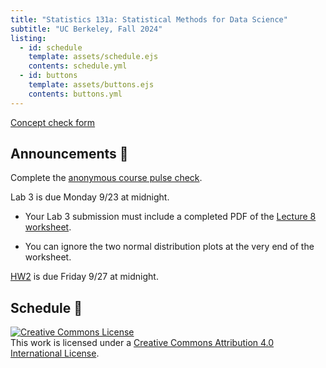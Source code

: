 ```yaml
---
title: "Statistics 131a: Statistical Methods for Data Science"
subtitle: "UC Berkeley, Fall 2024"
listing:
  - id: schedule
    template: assets/schedule.ejs
    contents: schedule.yml
  - id: buttons
    template: assets/buttons.ejs
    contents: buttons.yml
---
```


::: {#buttons}
:::

<!-- [All information on the course website is subject to change before August 28th, 2024.] -->

<!-- ::: {.callout-note title="Welcome to Week 2"} -->
<!-- Things are picking up now. -->
<!-- ::: -->

[Concept check form](https://docs.google.com/forms/d/e/1FAIpQLScnthLeOwlfNrkCJ69LWgWnmaA-qTNcbtxrHgMmWD4LCZVNug/viewform?usp=sf_link)\

## Announcements 📣

<!-- Read the [syllabus](syllabus.qmd) in full!  -->

<!-- HW2 is due Friday 9/13 at midnight.  -->

Complete the [anonymous course pulse check](https://docs.google.com/forms/d/e/1FAIpQLSdYcmT3-jdNcEhyYtbo-5azZsVIDQdpXvezsOORSLO3SuE0UA/viewform?usp=sf_link).

Lab 3 is due Monday 9/23 at midnight.

- Your Lab 3 submission must include a completed PDF of the [Lecture 8 worksheet](https://docs.google.com/presentation/d/1N4GZYX_2g3SEXMiHFKkhC44GYm64x4NiySvLRlIK1ko/edit?usp=sharing).

- You can ignore the two normal distribution plots at the very end of the worksheet.

[HW2](assignment2.html) is due Friday 9/27 at midnight.

## Schedule 📅

<!-- For a style similar to that of [Stat 20](https://stat20.berkeley.edu/fall-2024), modify `index.qmd` to point to `assets/{schedule-alt.ejs,buttons-alt.ejs}` and to `{schedule-alt.yml,buttons-alt.yml}` and `_quarto.yml` to point to `assets/styles-alt.scss`. -->

::: {#schedule}
:::

<a rel="license" href="http://creativecommons.org/licenses/by/4.0/"><img alt="Creative Commons License" style="border-width:0" src="https://i.creativecommons.org/l/by/4.0/88x31.png" /></a><br />This work is licensed under a <a rel="license" href="http://creativecommons.org/licenses/by/4.0/">Creative Commons Attribution 4.0 International License</a>.
